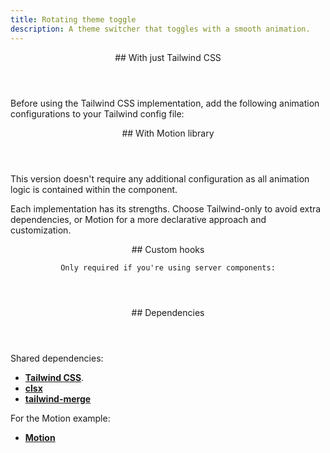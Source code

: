 ```yaml
---
title: Rotating theme toggle
description: A theme switcher that toggles with a smooth animation.
---
```



<section>
  <header> 
    ## With just Tailwind CSS
  </header>

  <Tabs>
    <TabPanel label="Preview">
        <ComponentCard><RotatingThemeToggleTailwind/></ComponentCard>
    </TabPanel>
    <TabPanel label="Code">
        <CodeSnippet code={tailwindSnippets.code} language="tsx"/>
    </TabPanel>
    <TabPanel label="Usage">
        <CodeSnippet code={tailwindSnippets.usage} language="tsx"/>
    </TabPanel>
  </Tabs>

  Before using the Tailwind CSS implementation, add the following animation configurations to your Tailwind config file:

  <Tabs>
    <TabPanel label="tailwind.config">
        <CodeSnippet code={tailwindSnippets.v3Config} language="tsx"/>
    </TabPanel>
    <TabPanel label="style.css">
        <CodeSnippet code={tailwindSnippets.v4Config} language="css"/>
    </TabPanel>
  </Tabs>
</section>



<section>
  <header>
    ## With Motion library
  </header>

  <Tabs>
    <TabPanel label="Preview">
        <ComponentCard><RotatingThemeToggleMotion/></ComponentCard>
    </TabPanel>
    <TabPanel label="Code">
        <CodeSnippet code={motionSnippets.code} language="tsx"/>
    </TabPanel>
    <TabPanel label="Usage">
        <CodeSnippet code={motionSnippets.usage} language="tsx"/>
    </TabPanel>
  </Tabs>

  This version doesn't require any additional configuration as all animation logic is contained within the component.

  <Note><StarComment className="shrink-0 size-5"/>Each implementation has its strengths. Choose Tailwind-only to avoid extra dependencies, or Motion for a more declarative approach and customization.</Note>
</section>


<section>
  <header>
    ## Custom hooks

    Only required if you're using server components:
  </header>

  <Tabs mountOnChange>
      <TabPanel label={useIsMountedHook.name}><CodeSnippet code={useIsMountedHook.code} language="typescript"/></TabPanel>
  </Tabs>
</section>


<section>
  <header>
    ## Dependencies
  </header>
  
  Shared dependencies:
  - **<a href="https://tailwindcss.com/" target="_blank">Tailwind CSS</a>**.
  - **<a href="https://github.com/dcastil/tailwind-merge" target="_blank">clsx</a>**
  - **<a href="https://github.com/lukeed/clsx" target="_blank">tailwind-merge</a>**

  For the Motion example:
  - **<a href="https://motion.dev/" target="_blank">Motion</a>**
</section>
